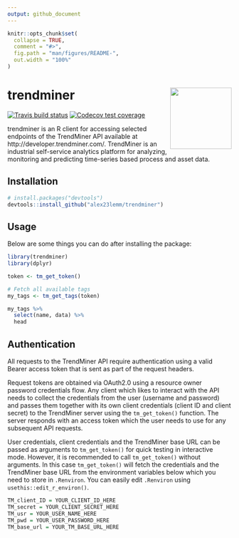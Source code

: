 ```yaml
---
output: github_document
---
```


<!-- README.md is generated from README.Rmd. Please edit that file -->

```r
knitr::opts_chunk$set(
  collapse = TRUE,
  comment = "#>",
  fig.path = "man/figures/README-",
  out.width = "100%"
)
```

# trendminer <img src='man/figures/logo.png' align="right" height="138" />

<!-- badges: start -->

[![Travis build status](https://travis-ci.com/alex23lemm/trendminer.svg?branch=master)](https://travis-ci.com/alex23lemm/trendminer)
[![Codecov test coverage](https://codecov.io/gh/alex23lemm/trendminer/branch/master/graph/badge.svg)](https://codecov.io/gh/alex23lemm/trendminer?branch=master)
<!-- badges: end -->

trendminer is an R client for accessing selected endpoints of the TrendMiner API available at  http://developer.trendminer.com/. TrendMiner is an industrial self-service analytics platform for analyzing, monitoring and predicting time-series based process and asset data.  

## Installation

``` r
# install.packages("devtools")
devtools::install_github("alex23lemm/trendminer")
```

## Usage

Below are some things you can do after installing the package:

```r
library(trendminer)
library(dplyr)

token <- tm_get_token()

# Fetch all available tags
my_tags <- tm_get_tags(token)

my_tags %>% 
  select(name, data) %>%
  head
```


## Authentication

All requests to the TrendMiner API require authentication using a valid Bearer access token that is sent as part of the request headers. 

Request tokens are obtained via OAuth2.0 using a resource owner password credentials flow. Any client which likes to interact with the API needs to collect the credentials from the user (username and password) and passes them together with its own client credentials (client ID and client secret) to the TrendMiner server using the `tm_get_token()` function. The server responds with an access token which the user needs to use for any subsequent API requests.

User credentials, client credentials and the TrendMiner base URL can be passed as arguments to `tm_get_token()` for quick testing in interactive mode. However, it is recommended to call `tm_get_token()` without arguments. In this case `tm_get_token()` will fetch the credentials and the TrendMiner base URL from the environment variables below which you need to store in `.Renviron`. You can easily edit `.Renviron` using `usethis::edit_r_environ()`.

```r
TM_client_ID = YOUR_CLIENT_ID_HERE
TM_secret = YOUR_CLIENT_SECRET_HERE
TM_usr = YOUR_USER_NAME_HERE
TM_pwd = YOUR_USER_PASSWORD_HERE
TM_base_url = YOUR_TM_BASE_URL_HERE
```

